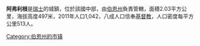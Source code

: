 '''阿弗利根'''是[[瑞士|瑞士]]的城鎮，位於該國中部，由[[伯恩州|伯恩州]]負責管轄，面積2.03平方公里，海拔高度497米，2011年人口1,042，八成人口信奉[[基督教|基督教]]，人口密度每平方公里513人。

{{Switzerland-geo-stub}}
[[Category:伯恩州的市镇|Category:伯恩州的市镇]]